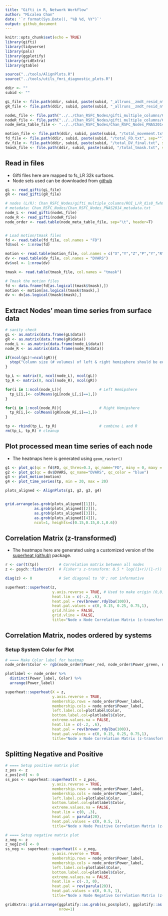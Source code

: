 ```yaml
---
title: "Gifti in R, Network Workflow"
author: "Micalea Chan"
date: '`r format(Sys.Date(), "%B %d, %Y")`'
output: github_document
---
```


```r
knitr::opts_chunk$set(echo = TRUE)
library(gifti)
library(tidyverse)
library(pals)
library(ggplotify)
library(gridExtra)
library(gtable)

source("../tools/AlignPlots.R")
source("../tools/utils_fmri_diagnostic_plots.R")

ddir <- ""
subid <- ""

gL_file <- file.path(ddir, subid, paste(subid, "_allruns__zmdt_resid_ntrpl_bpss_zmdt_tmasked_smooth2.55mm_L_32k_fsLR.func.gii", sep=""))
gR_file <- file.path(ddir, subid, paste(subid, "_allruns__zmdt_resid_ntrpl_bpss_zmdt_tmasked_smooth2.55mm_L_32k_fsLR.func.gii", sep=""))

nodeL_file <- file.path("../../Chan_RSFC_Nodes/gifti_multiple_columns/Chan_PNAS2014_RSFCBoundaries_32k_fs_LR_extrema_onlyminima_dist8mm_fwhm0_disk3mm_nooverlap_multicolumn_L.func.gii")
nodeR_file <- file.path("../../Chan_RSFC_Nodes/gifti_multiple_columns/Chan_PNAS2014_RSFCBoundaries_32k_fs_LR_extrema_onlyminima_dist8mm_fwhm0_disk3mm_nooverlap_multicolumn_R.func.gii")
node_meta_table_file <- "../../Chan_RSFC_Nodes/Chan_RSFC_Nodes_PNAS2014_metadata.txt"

motion_file <- file.path(ddir, subid, paste(subid, "/total_movement.txt", sep=""))
fd_file <- file.path(ddir, subid, paste(subid, "/total_FD.txt", sep=""))
dv_file <- file.path(ddir, subid, paste(subid, "/total_DV_final.txt", sep=""))
tmask_file <- file.path(ddir, subid, paste(subid, "/total_tmask.txt", sep=""))

```

## Read in files

* Gifti files here are mapped to fs_LR 32k surfaces. 
* Node sets used can be downloaded from [github](https://github.com/mychan24/Chan_RSFC_Nodes)
```r
gL <- read_gifti(gL_file)
gR <- read_gifti(gR_file)

# nodes (L/R): Chan_RSFC_Nodes/gifti_multiple_columns/ROI_L/R_dis8_fwhm0_limit3_overlapEXCLUDE.func.gii
# metadata: Chan_RSFC_Nodes/Chan_RSFC_Nodes_PNAS2014_metadata.txt
node_L <- read_gifti(nodeL_file)    
node_R <- read_gifti(nodeR_file)    
node_order <- read.table(node_meta_table_file, sep="\t", header=T)  


# Load motion/tmask files
fd <- read.table(fd_file, col.names = "FD")
fd$vol <- 1:nrow(fd)

motion <- read.table(motion_file, col.names = c("X","Y","Z","P","Y","R"))
dv <- read.table(dv_file, col.names = "DVARS")
dv$vol <- 1:nrow(dv)

tmask <- read.table(tmask_file, col.names = "tmask")

# Tmask the motion files
fd <- data.frame(fd[as.logical(tmask$tmask),])
motion <- motion[as.logical(tmask$tmask),]
dv <- dv[as.logical(tmask$tmask),]
```


## Extract Nodes' mean time series from surface data
```r
# sanity check
gL <- as.matrix(data.frame(gL$data))
gR <- as.matrix(data.frame(gR$data))
node_L <- as.matrix(data.frame(node_L$data))
node_R <- as.matrix(data.frame(node_R$data))

if(ncol(gL)!=ncol(gR)){
  stop("Column size (# volumes) of left & right hemisphere should be equal. Check input data.")
}

tp_L <- matrix(0, ncol(node_L), ncol(gL))
tp_R <- matrix(0, ncol(node_R), ncol(gR))

for(i in 1:ncol(node_L)){                 # Left Hemipshere
  tp_L[i,]<- colMeans(gL[node_L[,i]==1,])
}

for(i in 1:ncol(node_R)){                 # Right Hemipshere
  tp_R[i,]<- colMeans(gR[node_R[,i]==1,])
}

tp <- rbind(tp_L, tp_R)                   # combine L and R
rm(tp_L, tp_R) # cleanup
```


## Plot processed mean time series of each node
* The heatmaps here is generated using `geom_raster()`

```r
g1 <- plot_qc(qc = fd$FD, qc_thres=0.3, qc_name="FD", miny = 0, maxy = 2)
g2 <- plot_qc(qc = dv$DVARS, qc_name="DVARS", qc_color = "blue")
g3 <- plot_motion(motion)
g4 <- plot_time_series(tp, min = 20, max = 20)

plots_aligned <- AlignPlots(g1, g2, g3, g4)


grid.arrange(as.grob(plots_aligned[[1]]), 
             as.grob(plots_aligned[[2]]), 
             as.grob(plots_aligned[[3]]), 
             as.grob(plots_aligned[[4]]), 
             ncol=1, heights=c(0.15,0.15,0.1,0.6))

```

## Correlation Matrix (z-transformed)
* The heatmaps here are generated using a customized version of the [superheat (github)](https://github.com/mychan24/superheat) package. 

```r
r <- cor(t(tp))         # Correlation matrix between all nodes
z <- psych::fisherz(r)  # Fisher's z-transform: 0.5 * log((1+r)/(1-r))

diag(z) <- 0            # Set diagonal to '0'; not informative

superheat::superheat(z, 
                     y.axis.reverse = TRUE, # Used to make origin (0,0) on top left corner
                     heat.lim = c(-.2, .6), 
                     heat.pal = rev(brewer.rdylbu(100)), 
                     heat.pal.values = c(0, 0.15, 0.25, 0.75,1),
                     grid.hline = FALSE,
                     grid.vline = FALSE,
                     title="Node x Node Correlation Matrix (z-transformed)")

```

## Correlation Matrix, nodes ordered by systems 

### Setup System Color for Plot
```r
# ==== Make Color label for heatmap
node_order$Color <- rgb(node_order$Power_red, node_order$Power_green, node_order$Power_blue)

plotlabel <- node_order %>%
  distinct(Power_label, Color) %>%
  arrange(Power_label)
```

```r
superheat::superheat(X = z, 
                     y.axis.reverse = TRUE,
                     membership.rows = node_order$Power_label,
                     membership.cols = node_order$Power_label,
                     left.label.col=plotlabel$Color,
                     bottom.label.col=plotlabel$Color,
                     extreme.values.na = FALSE,
                     heat.lim = c(-.2, .6), 
                     heat.pal = rev(brewer.rdylbu(100)),
                     heat.pal.values = c(0, 0.15, 0.25, 0.75,1),
                     title="Node x Node Correlation Matrix (z-transformed")

```

## Splitting Negative and Positive 
```r
# ==== Setup positive matrix plot
z_pos <- z
z_pos[z<0] <- 0
ss_pos <- superheat::superheat(X = z_pos, 
                     y.axis.reverse = TRUE,
                     membership.rows = node_order$Power_label,
                     membership.cols = node_order$Power_label,
                     left.label.col=plotlabel$Color,
                     bottom.label.col=plotlabel$Color,
                     extreme.values.na = FALSE,
                     heat.lim = c(0, .3), 
                     heat.pal = parula(20),
                     heat.pal.values = c(0, 0.5, 1),
                     title="Node x Node Positive Correlation Matrix (z-transformed")

# ==== Setup negative matrix plot
z_neg <- z
z_neg[z>0] <- 0
ss_neg <- superheat::superheat(X = z_neg, 
                     y.axis.reverse = TRUE,
                     membership.rows = node_order$Power_label,
                     membership.cols = node_order$Power_label,
                     left.label.col=plotlabel$Color,
                     bottom.label.col=plotlabel$Color,
                     extreme.values.na = FALSE,
                     heat.lim = c(-.3, 0), 
                     heat.pal = rev(parula(20)),
                     heat.pal.values = c(0, 0.5, 1),
                     title="Node x Node Negative Correlation Matrix (z-transformed")

```


```r
gridExtra::grid.arrange(ggplotify::as.grob(ss_pos$plot), ggplotify::as.grob(ss_neg$plot), 
                        nrow=1)

```

